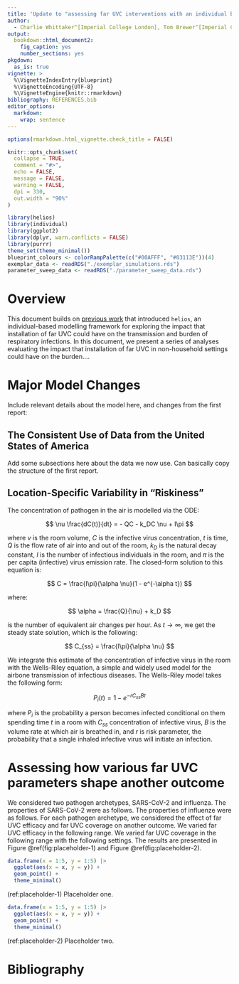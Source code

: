 ```yaml
---
title: 'Update to "assessing far UVC interventions with an individual based infectious disease model"'
author:
  - Charlie Whittaker^[Imperial College London], Tom Brewer^[Imperial College London], Adam Howes^[Independent]
output: 
  bookdown::html_document2:
    fig_caption: yes
    number_sections: yes
pkgdown:
  as_is: true
vignette: >
  %\VignetteIndexEntry{blueprint}
  %\VignetteEncoding{UTF-8}
  %\VignetteEngine{knitr::rmarkdown}
bibliography: REFERENCES.bib
editor_options: 
  markdown: 
    wrap: sentence
---
```


```r
options(rmarkdown.html_vignette.check_title = FALSE)

knitr::opts_chunk$set(
  collapse = TRUE,
  comment = "#>",
  echo = FALSE,
  message = FALSE,
  warning = FALSE,
  dpi = 330,
  out.width = "90%"
)

```

```r
library(helios)
library(individual)
library(ggplot2)
library(dplyr, warn.conflicts = FALSE)
library(purrr)
theme_set(theme_minimal())
blueprint_colours <- colorRampPalette(c("#00AFFF", "#03113E"))(4)
exemplar_data <- readRDS("./exemplar_simulations.rds")
parameter_sweep_data <- readRDS("./parameter_sweep_data.rds")
```

# Overview

This document builds on [previous work](https://mrc-ide.github.io/helios/articles/blueprint.html) that introduced `helios`, an individual-based modelling framework for exploring the impact that installation of far UVC could have on the transmission and burden of respiratory infections.
In this document, we present a series of analyses evaluating the impact that installation of far UVC in non-household settings could have on the burden....

# Major Model Changes

Include relevant details about the model here, and changes from the first report:

## The Consistent Use of Data from the United States of America {#locations}

Add some subsections here about the data we now use. Can basically copy the structure of the first report.

## Location-Specific Variability in "Riskiness"

The concentration of pathogen in the air is modelled via the ODE:

$$
\nu \frac{dC(t)}{dt} =  - QC - k_DC \nu + I\pi 
$$

where $v$ is the room volume, $C$ is the infective virus concentration, $t$ is time, $Q$ is the flow rate of air into and out of the room, $k_D$ is the natural decay constant, $I$ is the number of infectious individuals in the room, and $\pi$ is the per capita (infective) virus emission rate.
The closed-form solution to this equation is:

$$
C =  \frac{I\pi}{\alpha \nu}(1 - e^{-\alpha t}) 
$$

where:

$$
\alpha = \frac{Q}{\nu} + k_D
$$

is the number of equivalent air changes per hour.
As $t \rightarrow\infty$, we get the steady state solution, which is the following:

$$
C_{ss} =  \frac{I\pi}{\alpha \nu}
$$

We integrate this estimate of the concentration of infective virus in the room with the Wells-Riley equation, a simple and widely used model for the airbone transmission of infectious diseases.
The Wells-Riley model takes the following form:

$$
P_{i}(t) =  1 - e^{-r C_{ss}Bt}
$$

where $P_i$ is the probability a person becomes infected conditional on them spending time $t$ in a room with $C_{ss}$ concentration of infective virus, $B$ is the volume rate at which air is breathed in, and $r$ is risk parameter, the probability that a single inhaled infective virus will initiate an infection.

# Assessing how various far UVC parameters shape another outcome

We considered two pathogen archetypes, SARS-CoV-2 and influenza.
The properties of SARS-CoV-2 were as follows.
The properties of influenze were as follows.
For each pathogen archetype, we considered the effect of far UVC efficacy and far UVC coverage on another outcome.
We varied far UVC efficacy in the following range.
We varied far UVC coverage in the following range with the following settings.
The results are presented in Figure \@ref(fig:placeholder-1) and Figure \@ref(fig:placeholder-2).

```r
data.frame(x = 1:5, y = 1:5) |>
  ggplot(aes(x = x, y = y)) +
  geom_point() +
  theme_minimal()
```

(ref:placeholder-1) Placeholder one.

```r
data.frame(x = 1:5, y = 1:5) |>
  ggplot(aes(x = x, y = y)) +
  geom_point() +
  theme_minimal()
```

(ref:placeholder-2) Placeholder two.

# Bibliography {.unnumbered}
